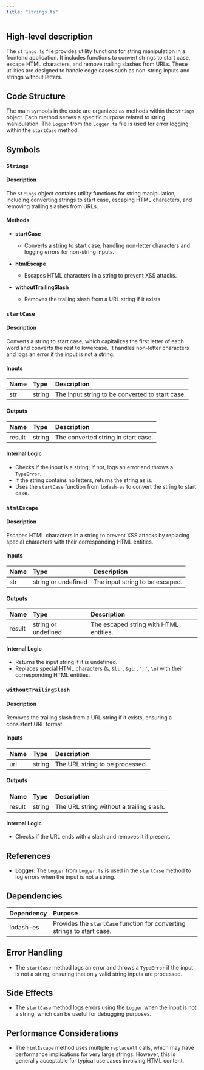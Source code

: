 ```yaml
---
title: "strings.ts"
---
```


## High-level description

The `strings.ts` file provides utility functions for string manipulation in a frontend application. It includes functions to convert strings to start case, escape HTML characters, and remove trailing slashes from URLs. These utilities are designed to handle edge cases such as non-string inputs and strings without letters.

## Code Structure

The main symbols in the code are organized as methods within the `Strings` object. Each method serves a specific purpose related to string manipulation. The `Logger` from the `Logger.ts` file is used for error logging within the `startCase` method.

## Symbols

### `Strings`
#### Description
The `Strings` object contains utility functions for string manipulation, including converting strings to start case, escaping HTML characters, and removing trailing slashes from URLs.

#### Methods

- **startCase**
  - Converts a string to start case, handling non-letter characters and logging errors for non-string inputs.
  
- **htmlEscape**
  - Escapes HTML characters in a string to prevent XSS attacks.
  
- **withoutTrailingSlash**
  - Removes the trailing slash from a URL string if it exists.

### `startCase`
#### Description
Converts a string to start case, which capitalizes the first letter of each word and converts the rest to lowercase. It handles non-letter characters and logs an error if the input is not a string.

#### Inputs
| Name | Type | Description |
|:-----|:-----|:------------|
| str  | string | The input string to be converted to start case. |

#### Outputs
| Name | Type | Description |
|:-----|:-----|:------------|
| result | string | The converted string in start case. |

#### Internal Logic
- Checks if the input is a string; if not, logs an error and throws a `TypeError`.
- If the string contains no letters, returns the string as is.
- Uses the `startCase` function from `lodash-es` to convert the string to start case.

### `htmlEscape`
#### Description
Escapes HTML characters in a string to prevent XSS attacks by replacing special characters with their corresponding HTML entities.

#### Inputs
| Name | Type | Description |
|:-----|:-----|:------------|
| str  | string or undefined | The input string to be escaped. |

#### Outputs
| Name | Type | Description |
|:-----|:-----|:------------|
| result | string or undefined | The escaped string with HTML entities. |

#### Internal Logic
- Returns the input string if it is undefined.
- Replaces special HTML characters (`&`, `&lt;`, `&gt;`, `"`, `'`, `\n`) with their corresponding HTML entities.

### `withoutTrailingSlash`
#### Description
Removes the trailing slash from a URL string if it exists, ensuring a consistent URL format.

#### Inputs
| Name | Type | Description |
|:-----|:-----|:------------|
| url  | string | The URL string to be processed. |

#### Outputs
| Name | Type | Description |
|:-----|:-----|:------------|
| result | string | The URL string without a trailing slash. |

#### Internal Logic
- Checks if the URL ends with a slash and removes it if present.

## References

- **Logger**: The `Logger` from `Logger.ts` is used in the `startCase` method to log errors when the input is not a string.

## Dependencies

| Dependency | Purpose |
|:-----------|:--------|
| lodash-es  | Provides the `startCase` function for converting strings to start case. |

## Error Handling

- The `startCase` method logs an error and throws a `TypeError` if the input is not a string, ensuring that only valid string inputs are processed.

## Side Effects

- The `startCase` method logs errors using the `Logger` when the input is not a string, which can be useful for debugging purposes.

## Performance Considerations

- The `htmlEscape` method uses multiple `replaceAll` calls, which may have performance implications for very large strings. However, this is generally acceptable for typical use cases involving HTML content.